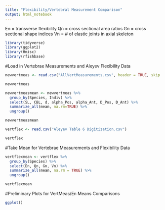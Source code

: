 ```yaml
---
title: "Flexibility/Vertebral Measurement Comparison"
output: html_notebook
---
```


En = transverse flexibility
Qn = cross sectional area ratios
Gn = cross sectional shape indices
Vn = # of elastic joints in axial skeleton

```r
library(tidyverse)
library(ggplot2)
library(Hmisc)
library(rfishbase)
```

#Load in Vertebrae Measurements and Aleyev Flexibility Data
```r
newvertmeas <- read.csv("AllVertMeasurements.csv", header = TRUE, skip = 1)

newvertmeas
```

```r
newvertmeasmean <- newvertmeas %>%
  group_by(Species, Indiv) %>%
  select(SL, CBL, d, alpha_Pos, alpha_Ant, D_Pos, D_Ant) %>%
  summarize_all(mean, na.rm=TRUE) %>%
  ungroup()

newvertmeasmean
```


```r
vertflex <- read.csv("Aleyev Table 6 Digitization.csv")

vertflex
```

#Take Mean for Vertebrae Measurements and Flexibility Data
```r
vertflexmean <- vertflex %>%
  group_by(Species) %>% 
  select(En, Qn, Gn, Vn) %>%
  summarize_all(mean, na.rm = TRUE) %>%
  ungroup()

vertflexmean
```

#Preliminary Plots for VertMeas/En Means Comparisons
```r
ggplot()
```







